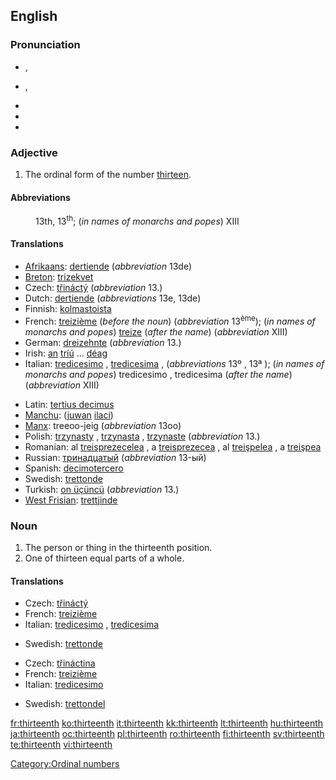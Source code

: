 ==English==
{{ordinalbox|en|12th|13th|14th|twelfth|fourteenth|card=thirteen}}

===Pronunciation===
* {{a|RP}} {{IPA|/ˌθɜːˈtiːnθ/}}, {{SAMPA|/%T3:"ti:nT/}}
* {{a|GenAm}} {{IPA|/ˌθɝˈtiːnθ/}}, {{SAMPA|/%T3`"ti:nT/}}
* {{audio|En-us-thirteenth.ogg|Audio (US)}}
* {{rhymes|iːnθ}}
* {{hyphenation|thir|teenth}}

===Adjective===
{{en-adj|-}}

# The ordinal form of the number [[thirteen]].

====Abbreviations====
: 13th, 13<sup>th</sup>; (''in names of monarchs and popes'') XIII

====Translations====
{{trans-top|13th}}
* [[Afrikaans]]: [[dertiende]] (''abbreviation'' 13de)
* [[Breton]]: [[trizekvet]]
* Czech: [[třináctý]] (''abbreviation'' 13.)
* Dutch: [[dertiende]] (''abbreviations'' 13e, 13de)
* Finnish: [[kolmastoista]]
* French: [[treizième]] (''before the noun'') (''abbreviation'' 13<sup>ème</sup>); (''in names of monarchs and popes'') [[treize]] (''after the name'') (''abbreviation'' XIII)
* German: [[dreizehnte]] (''abbreviation'' 13.)
* Irish: [[an#Irish|an]] [[tríú]] ... [[déag]]
* Italian: [[tredicesimo]] {{m}}, [[tredicesima]] {{f}}, (''abbreviations'' 13º {{m}}, 13ª {{f}}); (''in names of monarchs and popes'') tredicesimo {{m}}, tredicesima {{f}} (''after the name'') (''abbreviation'' XIII)
{{trans-mid}}
* Latin: [[tertius decimus]]
* [[Manchu]]: ([[juwan]] [[ilaci]])
* [[Manx]]: treeoo-jeig (''abbreviation'' 13oo)
* Polish: [[trzynasty]] {{m}}, [[trzynasta]] {{f}}, [[trzynaste]] {{n}} (''abbreviation'' 13.)
* Romanian: al [[treisprezecelea]] {{m}}, a [[treisprezecea]] {{f}}, al [[treişpelea]] {{italbrac|m, informal}}, a [[treişpea]] {{italbrac|f, informal}}
* Russian: [[тринадцатый]] (''abbreviation'' 13-ый)
* Spanish: [[decimotercero]]
* Swedish: [[trettonde]]
* Turkish: [[on üçüncü]] (''abbreviation'' 13.)
* [[West Frisian]]: [[trettjinde]]
{{trans-bottom}}

===Noun===
{{en-noun}}

# The person or thing in the thirteenth position.
# One of thirteen equal parts of a whole.

====Translations====
{{trans-top|something in the thirteenth position}}
* Czech: [[třináctý]] {{m}}
* French: [[treizième]] {{m|f}}
* Italian: [[tredicesimo]] {{m}}, [[tredicesima]] {{f}}
{{trans-mid}}
* Swedish: [[trettonde]]
{{trans-bottom}}

{{trans-top|one of thirteen equal parts of a whole}}
* Czech: [[třináctina]] {{f}}
* French: [[treizième]] {{m}}
* Italian: [[tredicesimo]] {{m}}
{{trans-mid}}
* Swedish: [[trettondel]]
{{trans-bottom}}

[[Category:Ordinal numbers]]

[[fr:thirteenth]]
[[ko:thirteenth]]
[[it:thirteenth]]
[[kk:thirteenth]]
[[lt:thirteenth]]
[[hu:thirteenth]]
[[ja:thirteenth]]
[[oc:thirteenth]]
[[pl:thirteenth]]
[[ro:thirteenth]]
[[fi:thirteenth]]
[[sv:thirteenth]]
[[te:thirteenth]]
[[vi:thirteenth]]
